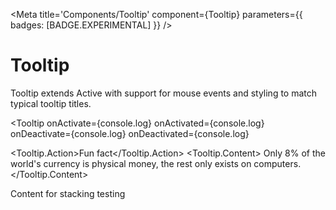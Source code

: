 

<Meta
  title='Components/Tooltip'
  component={Tooltip}
  parameters={{ badges: [BADGE.EXPERIMENTAL] }}
/>

# Tooltip

Tooltip extends Active with support for mouse events and styling to match typical tooltip
titles.

<Tooltip
  onActivate={console.log}
  onActivated={console.log}
  onDeactivate={console.log}
  onDeactivated={console.log}
>
  <Tooltip.Action>Fun fact</Tooltip.Action>
  <Tooltip.Content>
    Only 8% of the world's currency is physical money, the rest only exists on computers.
  </Tooltip.Content>
</Tooltip>

<div>Content for stacking testing</div>

